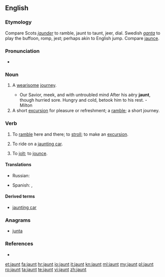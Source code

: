 ==English==

===Etymology===
Compare Scots ''[[jaunder]]'' to ramble, jaunt to taunt, jeer, dial. Swedish ''[[ganta]]'' to play the buffoon, romp, jest; perhaps akin to English jump. Compare [[jaunce]].

===Pronunciation===
* {{rhymes|ɔːnt}}

===Noun===
{{en-noun}}

# {{context|archaic|lang=en}} A [[wearisome]] [[journey]].
#* Our Savior, meek, and with untroubled mind After his aëry '''jaunt''', though hurried sore. Hungry and cold, betook him to his rest. - Milton
# A short [[excursion]] for pleasure or refreshment; a [[ramble]]; a short journey.

===Verb===
{{en-verb}}

# {{context|intransitive|lang=en}} To [[ramble]] here and there; to [[stroll]]; to make an [[excursion]].
# {{context|intransitive|lang=en}} To ride on a [[jaunting car]].
# {{context|transitive|obsolete|lang=en}} To [[jolt]]; to [[jounce]].
#: {{rfquotek|Bale}}

====Translations====
{{trans-top|to ramble here and there; to stroll; to make an excursion}}
* Russian: {{t+|ru|кататься}}
{{trans-mid}}
* Spanish: {{t+|es|paseo|m}}, {{t-|es|excursión|f}}
{{trans-bottom}}

====Derived terms====
* [[jaunting car]]

===Anagrams===
* [[junta#English|junta]]

===References===
* {{projectlink|1911|Jaunting-Car}}

[[et:jaunt]]
[[fa:jaunt]]
[[hr:jaunt]]
[[io:jaunt]]
[[it:jaunt]]
[[kn:jaunt]]
[[ml:jaunt]]
[[my:jaunt]]
[[pl:jaunt]]
[[ro:jaunt]]
[[ta:jaunt]]
[[te:jaunt]]
[[vi:jaunt]]
[[zh:jaunt]]